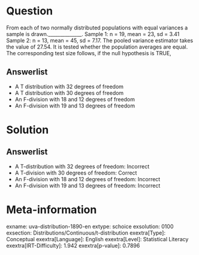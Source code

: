 Question
========

From each of two normally distributed populations with equal variances a sample is drawn.______________. Sample 1: n = 19, mean = 23, sd = 3.41 Sample 2: n = 13, mean = 45, sd = 7.17. The pooled variance estimator takes the value of 27.54. It is tested whether the population averages are equal. The corresponding test size follows, if the null hypothesis is TRUE,

Answerlist
----------

* A T distribution with 32 degrees of freedom
* A T distribution with 30 degrees of freedom
* An F-division with 18 and 12 degrees of freedom
* An F-division with 19 and 13 degrees of freedom

Solution
========

Answerlist
----------

* A T-distribution with 32 degrees of freedom: Incorrect
* A T-division with 30 degrees of freedom: Correct
* An F-division with 18 and 12 degrees of freedom: Incorrect
* An F-division with 19 and 13 degrees of freedom: Incorrect

Meta-information
================
exname: uva-distribution-1890-en
extype: schoice
exsolution: 0100
exsection: Distributions/Continuous/t-distribution
exextra[Type]: Conceptual
exextra[Language]: English
exextra[Level]: Statistical Literacy
exextra[IRT-Difficulty]: 1.942
exextra[p-value]: 0.7896
